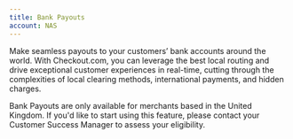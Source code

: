 ```yaml
---
title: Bank Payouts
account: NAS
---
```


Make seamless payouts to your customers’ bank accounts around the world. With Checkout.com, you can leverage the best local routing and drive exceptional customer experiences in real-time, cutting through the complexities of local clearing methods, international payments, and hidden charges.

<TipBox variant="info">

Bank Payouts are only available for merchants based in the United Kingdom. If you'd like to start using this feature, please contact your Customer Success Manager to assess your eligibility.

</TipBox>
